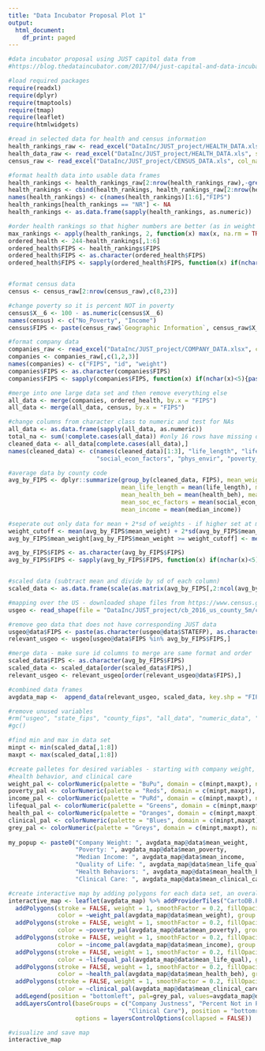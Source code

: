 ---
title: "Data Incubator Proposal Plot 1"
output:
  html_document:
    df_print: paged
---


```{r Plot1, echo=FALSE, message=FALSE, warning=FALSE}
#data incubator proposal using JUST capitol data from 
#https://blog.thedataincubator.com/2017/04/just-capital-and-data-incubator-challenge/#more-1348

#load required packages
require(readxl)
require(dplyr)
require(tmaptools)
require(tmap)
require(leaflet)
require(htmlwidgets)

#read in selected data for health and census information
health_rankings_raw <- read_excel("DataInc/JUST_project/HEALTH_DATA.xls", sheet = 3, col_names = TRUE)
health_data_raw <- read_excel("DataInc/JUST_project/HEALTH_DATA.xls", sheet = 4, col_names = TRUE)
census_raw <- read_excel("DataInc/JUST_project/CENSUS_DATA.xls", col_names = TRUE, skip = 2)

#format health data into usable data frames
health_rankings <- health_rankings_raw[2:nrow(health_rankings_raw),-grep("X_", names(health_rankings_raw))]
health_rankings <- cbind(health_rankings, health_rankings_raw[2:nrow(health_rankings_raw),1])
names(health_rankings) <- c(names(health_rankings)[1:6],"FIPS")
health_rankings[health_rankings == "NR"] <- NA
health_rankings <- as.data.frame(sapply(health_rankings, as.numeric))

#order health rankings so that higher numbers are better (as in weight and income) - reversed from 1to 243
max_rankings <- apply(health_rankings, 2, function(x) max(x, na.rm = TRUE))
ordered_health <- 244-health_rankings[,1:6]
ordered_health$FIPS <- health_rankings$FIPS
ordered_health$FIPS <- as.character(ordered_health$FIPS)
ordered_health$FIPS <- sapply(ordered_health$FIPS, function(x) if(nchar(x)<5){paste0("0",x)}else{x})


#format census data
census <- census_raw[2:nrow(census_raw),c(8,23)]

#change poverty so it is percent NOT in poverty
census$X__6 <- 100 - as.numeric(census$X__6)
names(census) <- c("No_Poverty", "Income")
census$FIPS <- paste(census_raw$`Geographic Information`, census_raw$X__1, sep = "")[2:nrow(census_raw)]

#format company data
companies_raw <- read_excel("DataInc/JUST_project/COMPANY_DATA.xlsx", col_names = TRUE)
companies <- companies_raw[,c(1,2,3)]
names(companies) <- c("FIPS", "id", "weight")
companies$FIPS <- as.character(companies$FIPS)
companies$FIPS <- sapply(companies$FIPS, function(x) if(nchar(x)<5){paste0("0",x)}else{x})

#merge into one large data set and then remove everything else
all_data <- merge(companies, ordered_health, by.x = "FIPS")
all_data <- merge(all_data, census, by.x = "FIPS")

#change columns from character class to numeric and test for NAs
all_data <- as.data.frame(sapply(all_data, as.numeric)) 
total_na <- sum(!complete.cases(all_data)) #only 16 rows have missing data - removed below
cleaned_data <- all_data[complete.cases(all_data),]
names(cleaned_data) <- c(names(cleaned_data)[1:3], "life_length", "life_quality", "health_beh", "clinical_care",
                         "social_econ_factors", "phys_envir", "poverty_est", "median_income")

#average data by county code
avg_by_FIPS <- dplyr::summarize(group_by(cleaned_data, FIPS), mean_weight = mean(weight),
                                mean_life_length = mean(life_length), mean_life_qual = mean(life_quality),
                                mean_health_beh = mean(health_beh), mean_clinical_care = mean(clinical_care),
                                mean_soc_ec_factors = mean(social_econ_factors), mean_poverty = mean(poverty_est),
                                mean_income = mean(median_income))

#seperate out only data for mean + 2*sd of weights - if higher set at mean + 3 sd
weight_cutoff <- mean(avg_by_FIPS$mean_weight) + 2*sd(avg_by_FIPS$mean_weight)
avg_by_FIPS$mean_weight[avg_by_FIPS$mean_weight >= weight_cutoff] <- mean(avg_by_FIPS$mean_weight) + 3*sd(avg_by_FIPS$mean_weight)

avg_by_FIPS$FIPS <- as.character(avg_by_FIPS$FIPS)
avg_by_FIPS$FIPS <- sapply(avg_by_FIPS$FIPS, function(x) if(nchar(x)<5){paste0("0",x)}else{x})


#scaled data (subtract mean and divide by sd of each column) 
scaled_data <- as.data.frame(scale(as.matrix(avg_by_FIPS[,2:ncol(avg_by_FIPS)]))) 

#mapping over the US - downloaded shape files from https://www.census.gov/geo/maps-data/data/cbf/cbf_counties.html
usgeo <- read_shape(file = "DataInc/JUST_project/cb_2016_us_county_5m/cb_2016_us_county_5m.shp")

#remove geo data that does not have corresponding JUST data
usgeo@data$FIPS <- paste(as.character(usgeo@data$STATEFP), as.character(usgeo@data$COUNTYFP), sep = "")
relevant_usgeo <- usgeo[usgeo@data$FIPS %in% avg_by_FIPS$FIPS,]

#merge data - make sure id columns to merge are same format and order
scaled_data$FIPS <- as.character(avg_by_FIPS$FIPS)
scaled_data <- scaled_data[order(scaled_data$FIPS),]
relevant_usgeo <- relevant_usgeo[order(relevant_usgeo@data$FIPS),]

#combined data frames
avgdata_map <-  append_data(relevant_usgeo, scaled_data, key.shp = "FIPS", key.data="FIPS")

#remove unused variables
#rm("usgeo", "state_fips", "county_fips", "all_data", "numeric_data", "data_for_cor")
#gc()

#find min and max in data set
minpt <- min(scaled_data[,1:8])
maxpt <- max(scaled_data[,1:8])

#create palletes for desired variables - starting with company weight, poverty, income, quality of life,
#health behavior, and clinical care
weight_pal <- colorNumeric(palette = "BuPu", domain = c(minpt,maxpt), na.color = "white")
poverty_pal <- colorNumeric(palette = "Reds", domain = c(minpt,maxpt), na.color = "white")
income_pal <- colorNumeric(palette = "PuRd", domain = c(minpt,maxpt), na.color = "white")
lifequal_pal <- colorNumeric(palette = "Greens", domain = c(minpt,maxpt), na.color = "white")
health_pal <- colorNumeric(palette = "Oranges", domain = c(minpt,maxpt), na.color = "white")
clinical_pal <- colorNumeric(palette = "Blues", domain = c(minpt,maxpt), na.color = "white")
grey_pal <- colorNumeric(palette = "Greys", domain = c(minpt,maxpt), na.color = "white")
  
my_popup <- paste0("Company Weight: ", avgdata_map@data$mean_weight, 
                   "Poverty: ", avgdata_map@data$mean_poverty,
                   "Median Income: ", avgdata_map@data$mean_income,
                   "Quality of Life: ", avgdata_map@data$mean_life_qual,
                   "Health Behaviors: ", avgdata_map@data$mean_health_beh,
                   "Clinical Care: ", avgdata_map@data$mean_clinical_care)

#create interactive map by adding polygons for each data set, an overall scaling legend, and layers control 
interactive_map <- leaflet(avgdata_map) %>% addProviderTiles("CartoDB.Positron") %>%
  addPolygons(stroke = FALSE, weight = 1, smoothFactor = 0.2, fillOpacity = 0.8, popup = my_popup,
              color = ~weight_pal(avgdata_map@data$mean_weight), group = "Company Justness") %>%
  addPolygons(stroke = FALSE, weight = 1, smoothFactor = 0.2, fillOpacity = 0.8, popup = my_popup,
              color = ~poverty_pal(avgdata_map@data$mean_poverty), group = "Percent Not in Poverty")%>%
  addPolygons(stroke = FALSE, weight = 1, smoothFactor = 0.2, fillOpacity = 0.8, popup = my_popup,
              color = ~income_pal(avgdata_map@data$mean_income), group = "Income")%>%
  addPolygons(stroke = FALSE, weight = 1, smoothFactor = 0.2, fillOpacity = 0.8, popup = my_popup,
              color = ~lifequal_pal(avgdata_map@data$mean_life_qual), group = "Life Quality")%>%
  addPolygons(stroke = FALSE, weight = 1, smoothFactor = 0.2, fillOpacity = 0.8, popup = my_popup,
              color = ~health_pal(avgdata_map@data$mean_health_beh), group = "Health Behavior")%>%
  addPolygons(stroke = FALSE, weight = 1, smoothFactor = 0.2, fillOpacity = 0.8, popup = my_popup,
              color = ~clinical_pal(avgdata_map@data$mean_clinical_care), group = "Clinical Care") %>%
  addLegend(position = "bottomleft", pal=grey_pal, values=avgdata_map@data$mean_weight, title="Scaling (Higher = Better") %>%
  addLayersControl(baseGroups = c("Company Justness", "Percent Not in Poverty", "Income", "Life Quality", "Health Behavior",
                                  "Clinical Care"), position = "bottomright", 
                   options = layersControlOptions(collapsed = FALSE))

#visualize and save map
interactive_map
```


